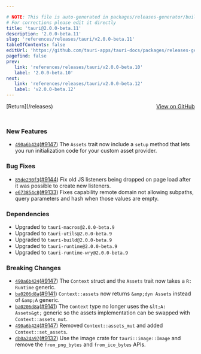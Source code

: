 ```yaml
---

# NOTE: This file is auto-generated in packages/releases-generator/build.ts
# For corrections please edit it directly
title: 'tauri@2.0.0-beta.11'
description: '2.0.0-beta.11'
slug: 'references/releases/tauri/v2.0.0-beta.11'
tableOfContents: false
editUrl: 'https://github.com/tauri-apps/tauri-docs/packages/releases-generator/build.ts'
pagefind: false
prev:
   link: 'references/releases/tauri/v2.0.0-beta.10'
   label: '2.0.0-beta.10'
next:
   link: 'references/releases/tauri/v2.0.0-beta.12'
   label: 'v2.0.0-beta.12'
---
```


<div style="margin-bottom:3rem; display: flex; justify-content: space-between; align-items: center"><span>[Return](/releases)</span><span><a href="https://github.com/tauri-apps/tauri/releases/tag/tauri-v2.0.0-beta.11">View on GitHub</a></span></div>

### New Features

- [`490a6b424`](https://www.github.com/tauri-apps/tauri/commit/490a6b424e81714524150aef96fbf6cf7004b940)([#9147](https://www.github.com/tauri-apps/tauri/pull/9147)) The `Assets` trait now include a `setup` method that lets you run initialization code for your custom asset provider.

### Bug Fixes

- [`85de230f3`](https://www.github.com/tauri-apps/tauri/commit/85de230f313da81cbbd061e66e8de64e5b33104c)([#9144](https://www.github.com/tauri-apps/tauri/pull/9144)) Fix old JS listeners being dropped on page load after it was possible to create new listeners.
- [`e673854c8`](https://www.github.com/tauri-apps/tauri/commit/e673854c8333cb8a8d298471737293f17ec5a3ee)([#9133](https://www.github.com/tauri-apps/tauri/pull/9133)) Fixes capability remote domain not allowing subpaths, query parameters and hash when those values are empty.

### Dependencies

- Upgraded to `tauri-macros@2.0.0-beta.9`
- Upgraded to `tauri-utils@2.0.0-beta.9`
- Upgraded to `tauri-build@2.0.0-beta.9`
- Upgraded to `tauri-runtime@2.0.0-beta.9`
- Upgraded to `tauri-runtime-wry@2.0.0-beta.9`

### Breaking Changes

- [`490a6b424`](https://www.github.com/tauri-apps/tauri/commit/490a6b424e81714524150aef96fbf6cf7004b940)([#9147](https://www.github.com/tauri-apps/tauri/pull/9147)) The `Context` struct and the `Assets` trait now takes a `R: Runtime` generic.
- [`ba0206d8a`](https://www.github.com/tauri-apps/tauri/commit/ba0206d8a30a9b43ec5090dcaabd1a23baa1420c)([#9141](https://www.github.com/tauri-apps/tauri/pull/9141)) `Context::assets` now returns `&amp;dyn Assets` instead of `&amp;A` generic.
- [`ba0206d8a`](https://www.github.com/tauri-apps/tauri/commit/ba0206d8a30a9b43ec5090dcaabd1a23baa1420c)([#9141](https://www.github.com/tauri-apps/tauri/pull/9141)) The `Context` type no longer uses the `&lt;A: Assets&gt;` generic so the assets implementation can be swapped with `Context::assets_mut`.
- [`490a6b424`](https://www.github.com/tauri-apps/tauri/commit/490a6b424e81714524150aef96fbf6cf7004b940)([#9147](https://www.github.com/tauri-apps/tauri/pull/9147)) Removed `Context::assets_mut` and added `Context::set_assets`.
- [`db0a24a97`](https://www.github.com/tauri-apps/tauri/commit/db0a24a973191752aeecfbd556faa254b0f17e79)([#9132](https://www.github.com/tauri-apps/tauri/pull/9132)) Use the image crate for `tauri::image::Image` and remove the `from_png_bytes` and `from_ico_bytes` APIs.

